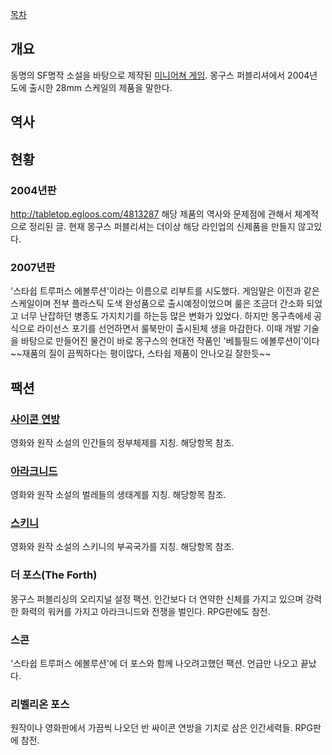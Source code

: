 [[목차]]

== 개요 ==
동명의 SF명작 소설을 바탕으로 제작된 [[미니어쳐 게임]]. 몽구스 퍼블리셔에서 2004년도에 출시한 28mm 스케일의 제품을 말한다.

== 역사 ==

== 현황 ==
=== 2004년판 ===
http://tabletop.egloos.com/4813287
해당 제품의 역사와 문제점에 관해서 체계적으로 정리된 글. 현재 몽구스 퍼블리셔는 더이상 해당 라인업의 신제품을 만들지 않고있다.
=== 2007년판 ===
'스타쉽 트루퍼스 에볼루션'이라는 이름으로 리부트를 시도했다. 게임말은 이전과 같은 스케일이며 전부 플라스틱 도색 완성품으로 출시예정이었으며 룰은 조금더 간소화 되었고 너무 난잡하던 병종도 가지치기를 하는등 많은 변화가 있었다. 하지만 몽구측에세 공식으로 라이선스 포기를 선언하면서 룰북만이 출시된체 생을 마감한다.
이때 개발 기술을 바탕으로 만들어진 물건이 바로 몽구스의 현대전 작품인 '베틀필드 에볼루션이'이다
~~재품의 질이 끔찍하다는 평이많다, 스타쉽 제품이 안나오길 잘한듯~~

== 팩션 ==

=== [[사이콘 연방]] ===
영화와 원작 소설의 인간들의 정부체제를 지칭. 해당항목 참조.
=== [[아라크니드]] ===
영화와 원작 소설의 벌레들의 생태계를 지칭. 해당항목 참조.
=== [[스키니]] ===
영화와 원작 소설의 스키니의 부곡국가를 지칭. 해당항목 참조.
=== 더 포스(The Forth) ===
몽구스 퍼블리싱의 오리지널 설정 팩션. 인간보다 더 연약한 신체를 가지고 있으며 강력한 화력의 워커를 가지고 아라크니드와 전쟁을 벌인다. RPG판에도 참전.
=== 스콘 ===
'스타쉽 트루퍼스 에볼루션'에 더 포스와 함께 나오려고했던 팩션. 언급만 나오고 끝났다.
=== 리벨리온 포스 ===
원작이나 영화판에서 가끔씩 나오던 반 싸이콘 연방을 기치로 삼은 인간세력들. RPG판에 참전.
